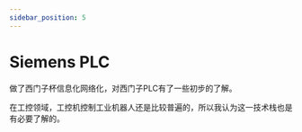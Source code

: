 ```yaml
---
sidebar_position: 5
---
```



# Siemens PLC
<SkillList>
  <div title="西门子PLC技能链" items={[
    { name: "Portal V18", progress: 30, description: "" },
    { name: "PLC Sim", progress: 20, description: "" }
  ]} />
</SkillList>


做了西门子杯信息化网络化，对西门子PLC有了一些初步的了解。

在工控领域，工控机控制工业机器人还是比较普遍的，所以我认为这一技术栈也是有必要了解的。



